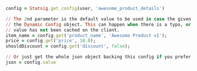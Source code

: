 ```ruby
config = Statsig.get_config(user, 'awesome_product_details')

// The 2nd parameter is the default value to be used in case the given parameter name does not exist on
// the Dynamic Config object. This can happen when there is a typo, or when the user is offline and the
// value has not been cached on the client.
item_name = config.get('product_name', 'Awesome Product v1');
price = config.get('price', 10.0);
shouldDiscount = config.get('discount', false);

// Or just get the whole json object backing this config if you prefer
json = config.value

```
